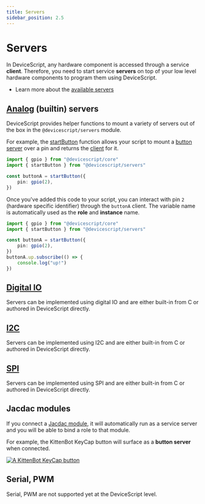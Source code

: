 ```yaml
---
title: Servers
sidebar_position: 2.5
---
```


# Servers

In DeviceScript, any hardware component is accessed through a service **client**.
Therefore, you need to start service **servers** on top of your
low level hardware components to program them using DeviceScript.

-   Learn more about the [available servers](/api/servers)

## [Analog](/developer/servers/analog) (builtin) servers

DeviceScript provides helper functions to mount a variety of servers out of the box
in the `@devicescript/servers` module.

For example, the [startButton](/api/servers/button) function allows your script
to mount a [button server](https://microsoft.github.io/jacdac-docs/services/button)
over a pin and returns the [client](/api/clients/button) for it.

```ts no-run
import { gpio } from "@devicescript/core"
import { startButton } from "@devicescript/servers"

const buttonA = startButton({
    pin: gpio(2),
})
```

Once you've added this code to your script, you can interact with pin `2` 
(hardware specific identifier) through the `buttonA` client. The variable name is
automatically used as the **role** and **instance** name.

```ts no-run
import { gpio } from "@devicescript/core"
import { startButton } from "@devicescript/servers"

const buttonA = startButton({
    pin: gpio(2),
})
buttonA.up.subscribe(() => {
    console.log("up!")
})
```

## [Digital IO](/developer/servers/digital-io)

Servers can be implemented using digital IO
and are either built-in from C or authored in DeviceScript directly.

## [I2C](/developer/servers/i2c)

Servers can be implemented using I2C
and are either built-in from C or authored in DeviceScript directly.

## [SPI](/developer/servers/spi)

Servers can be implemented using SPI
and are either built-in from C or authored in DeviceScript directly.

## Jacdac modules

If you connect a [Jacdac module](https://aka.ms/jacdac), it will automatically run as a service server and
you will be able to bind a role to that module.

For example, the KittenBot KeyCap button will surface as a **button server** when connected.

[![A KittenBot KeyCap button](https://microsoft.github.io/jacdac-docs/images/devices/kittenbot/keycapbuttonv10.list.jpg "KittenBot KeyCap button")](https://microsoft.github.io/jacdac-docs/devices/kittenbot/keycapbuttonv10/)

## Serial, PWM

Serial, PWM are not supported yet at the DeviceScript level.
